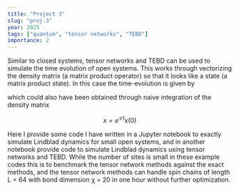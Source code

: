 ```yaml
---
title: "Project 3"
slug: "proj-3"
year: 2025
tags: ["quantum", "tensor networks", "TEBD"]
importance: 2
---
```




Similar to closed systems, tensor networks and TEBD can be used to simulate the time evolution of open systems. This works through vectorizing the density matrix (a matrix product operator) so that it looks like a state (a matrix product state). In this case the time-evolution is given by

<SimpleImage src={testImage} />

which could also have been obtained through naive integration of the density matrix

$$ x = e^{\mathcal{L} t} x(0) $$

Here I provide some code I have written in a Jupyter notebook to exactly simulate Lindblad dynamics for small open systems, and in another notebook provide code to simulate Lindblad dynamics using tensor networks and TEBD. While the number of sites is small in these example codes this is to benchmark the tensor network methods against the exact methods, and the tensor network methods can handle spin chains of length L = 64 with bond dimension χ = 20 in one hour without further optimization.